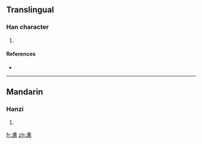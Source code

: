 ==Translingual==

===Han character===
{{Han char|rn=85|rad=水|as=17|sn=20|four=3512<sub>7</sub>|canj=水廿戈火 (ETIF)}}

# {{defn|Han|sort=水17}}

====References====
* {{Han ref|kx=0661.010|dkj=18694|hdz=31786.120|uh=7033|ud=28723|bh=F468|bd=62568}}

----

==Mandarin==

===Hanzi===
{{cmn-hanzi|pin=[[jiàn]] ([[jian4]])|wg=chien<sup>4</sup>}}

# {{defn|Mandarin|sort=水17}}

[[fr:瀳]]
[[zh:瀳]]